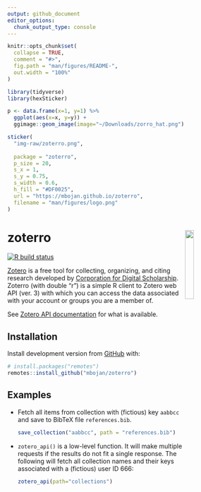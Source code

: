 ```yaml
---
output: github_document
editor_options: 
  chunk_output_type: console
---
```


<!-- README.md is generated from README.Rmd. Please edit that file -->

```r
knitr::opts_chunk$set(
  collapse = TRUE,
  comment = "#>",
  fig.path = "man/figures/README-",
  out.width = "100%"
)
```

```r
library(tidyverse)
library(hexSticker)

p <- data.frame(x=1, y=1) %>%
  ggplot(aes(x=x, y=y)) +
  ggimage::geom_image(image="~/Downloads/zorro_hat.png")

sticker(
  "img-raw/zoterro.png",
  
  package = "zoterro",
  p_size = 20,
  s_x = 1,
  s_y = 0.75,
  s_width = 0.6,
  h_fill = "#DF0025",
  url = "https://mbojan.github.io/zoterro",
  filename = "man/figures/logo.png"
)
```





# zoterro  <img src="man/figures/logo.png" align="right" width="20%"/>

<!-- badges: start -->
[![R build status](https://github.com/mbojan/zoterro/workflows/R-CMD-check/badge.svg)](https://github.com/mbojan/zoterro/actions)
<!-- badges: end -->

[Zotero](https://www.zotero.org/) is a free tool for collecting, organizing, and citing research developed by [Corporation for Digital Scholarship](https://digitalscholar.org/). Zoterro (with double "r") is a simple R client to Zotero web API (ver. 3) with which you can access the data associated with your account or groups you are a member of.

See [Zotero API documentation](https://www.zotero.org/support/dev/web_api/v3) for what is available.


## Installation

Install development version from [GitHub](https://github.com/mbojan/zoterro) with:

```r
# install.packages("remotes")
remotes::install_github("mbojan/zoterro")
```





## Examples

- Fetch all items from collection with (fictious) key `aabbcc` and save to BibTeX file `references.bib`.

    ```r
    save_collection("aabbcc", path = "references.bib")
    ```

- `zotero_api()` is a low-level function. It will make multiple requests if the results do not fit a single response. The following will fetch all collection names and their keys associated with a (fictious) user ID 666:

    ```r
    zotero_api(path="collections")
    ```
